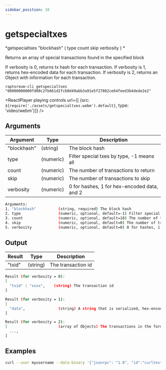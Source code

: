 ```yaml
---
sidebar_position: 18
---
```


# getspecialtxes

*getspecialtxes "blockhash" ( type count skip verbosity ) *

Returns an array of special transactions found in the specified block

If verbosity is 0, returns tx hash for each transaction.
If verbosity is 1, returns hex-encoded data for each transaction.
If verbosity is 2, returns an Object with information for each transaction.

`raptoreum-cli getspecialtxes "00000000000fd08c2fb661d2fcb0d49abb3a91e5f27082ce64feed3b4dede2e2"`

<ReactPlayer playing controls url={[
    {src: `${require('./assets/getspecialtxes.webm').default}`, type: 'video/webm'}]} />


## Arguments

| Argument | Type | Description |
|--|--|--|
| "blockhash" | (string) | The block hash |
| type | (numeric) | Filter special txes by type, -1 means all  |
| count | (numeric) | The number of transactions to return |
| skip | (numeric) | The number of transactions to skip |
| verbosity | (numeric) | 0 for hashes, 1 for hex-encoded data, and 2  |

```bash
Arguments:
1. "blockhash"          (string, required) The block hash
2. type                 (numeric, optional, default=-1) Filter special txes by type, -1 means all types
3. count                (numeric, optional, default=10) The number of transactions to return
4. skip                 (numeric, optional, default=0) The number of transactions to skip
5. verbosity            (numeric, optional, default=0) 0 for hashes, 1 for hex-encoded data, and 2 for json object
```

## Output

| Result | Type | Description |
|--|--|--|
| "txid" | (string) | The transaction id |

```bash
Result (for verbosity = 0):
[
  "txid" : "xxxx",    (string) The transaction id
]

Result (for verbosity = 1):
[
  "data",               (string) A string that is serialized, hex-encoded data for the transaction
]

Result (for verbosity = 2):
[                       (array of Objects) The transactions in the format of the getrawtransaction RPC.
  ...,
]
```


## Examples

```bash
curl --user myusername --data-binary '{"jsonrpc": "1.0", "id":"curltest", "method": "getspecialtxes", "params": ["00000000000fd08c2fb661d2fcb0d49abb3a91e5f27082ce64feed3b4dede2e2"] }' -H 'content-type: text/plain;' http://127.0.0.1:9998/
```
